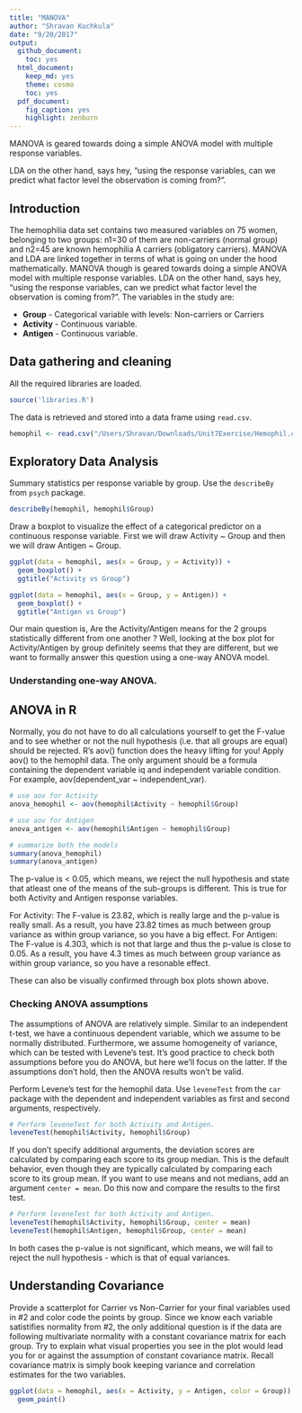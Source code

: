 ```yaml
---
title: "MANOVA"
author: "Shravan Kuchkula"
date: "9/20/2017"
output:
  github_document:
    toc: yes
  html_document:
    keep_md: yes
    theme: cosmo
    toc: yes
  pdf_document:
    fig_caption: yes
    highlight: zenburn
---
```


MANOVA is geared towards doing a simple ANOVA model with multiple response variables.

LDA on the other hand, says hey, “using the response variables, can we predict what factor level the observation is coming from?”.

## Introduction
The hemophilia data set contains two measured variables on 75 women, belonging to two groups: n1=30 of them are non-carriers (normal group) and n2=45 are known hemophilia A carriers (obligatory carriers).  MANOVA and LDA are linked together in terms of what is going on under the hood mathematically.  MANOVA though is geared towards doing a simple ANOVA model with multiple response variables.  LDA on the other hand, says hey, “using the response variables, can we predict what factor level the observation is coming from?”. The variables in the study are:


* **Group** - Categorical variable with levels: Non-carriers or Carriers
* **Activity** - Continuous variable.
* **Antigen** - Continuous variable.

## Data gathering and cleaning
All the required libraries are loaded.

```r
source('libraries.R')
```

The data is retrieved and stored into a data frame using `read.csv`.

```r
hemophil <- read.csv("/Users/Shravan/Downloads/Unit7Exercise/Hemophil.csv")
```


## Exploratory Data Analysis
Summary statistics per response variable by group. Use the `describeBy` from `psych` package.

```r
describeBy(hemophil, hemophil$Group)
```

Draw a boxplot to visualize the effect of a categorical predictor on a continuous response variable. 
First we will draw Activity ~ Group and then we will draw Antigen ~ Group.

```r
ggplot(data = hemophil, aes(x = Group, y = Activity)) +
  geom_boxplot() +
  ggtitle("Activity vs Group")
```

```r
ggplot(data = hemophil, aes(x = Group, y = Antigen)) +
  geom_boxplot() +
  ggtitle("Antigen vs Group")
```

Our main question is, Are the Activity/Antigen means for the 2 groups statistically different from one another ? Well, looking at the box plot for Activity/Antigen by group definitely seems that they are different, but we want to formally answer this question using a one-way ANOVA model.

### Understanding one-way ANOVA.
## ANOVA in R
Normally, you do not have to do all calculations yourself to get the F-value and to see whether or not the null hypothesis (i.e. that all groups are equal) should be rejected. R's aov() function does the heavy lifting for you! Apply aov() to the hemophil data. The only argument should be a formula containing the dependent variable iq and independent variable condition. For example, aov(dependent_var ~ independent_var).

```r
# use aov for Activity
anova_hemophil <- aov(hemophil$Activity ~ hemophil$Group)

# use aov for Antigen
anova_antigen <- aov(hemophil$Antigen ~ hemophil$Group)

# summarize both the models
summary(anova_hemophil)
summary(anova_antigen)
```

The p-value is < 0.05, which means, we reject the null hypothesis and state that atleast one of the means of the sub-groups is different. This is true for both Activity and Antigen response variables.

For Activity: The F-value is 23.82, which is really large and the p-value is really small. As a result, you have 23.82 times as much between group variance as within group variance, so you have a big effect. 
For Antigen: The F-value is 4.303, which is not that large and thus the p-value is close to 0.05. As a result, you have 4.3 times as much between group variance as within group variance, so you have a resonable effect.

These can also be visually confirmed through box plots shown above.


### Checking ANOVA assumptions
The assumptions of ANOVA are relatively simple. Similar to an independent t-test, we have a continuous dependent variable, which we assume to be normally distributed. Furthermore, we assume homogeneity of variance, which can be tested with Levene's test. It's good practice to check both assumptions before you do ANOVA, but here we'll focus on the latter. If the assumptions don't hold, then the ANOVA results won't be valid.


Perform Levene's test for the hemophil data. Use `leveneTest` from the `car` package with the dependent and independent variables as first and second arguments, respectively.

```r
# Perform leveneTest for both Activity and Antigen.
leveneTest(hemophil$Activity, hemophil$Group)
```
If you don't specify additional arguments, the deviation scores are calculated by comparing each score to its group median. This is the default behavior, even though they are typically calculated by comparing each score to its group mean. If you want to use means and not medians, add an argument `center = mean`. Do this now and compare the results to the first test.

```r
# Perform leveneTest for both Activity and Antigen.
leveneTest(hemophil$Activity, hemophil$Group, center = mean)
leveneTest(hemophil$Antigen, hemophil$Group, center = mean)
```

In both cases the p-value is not significant, which means, we will fail to reject the null hypothesis - which is that of equal variances. 

## Understanding Covariance

Provide a scatterplot for Carrier vs Non-Carrier for your final variables used in #2 and color code the points by group. Since we know each variable satistifies normality from #2, the only additional question is if the data are following multivariate normality with a constant covariance matrix for each group. Try to explain what visual properties you see in the plot would lead you for or against the assumption of constant covariance matrix. Recall covariance matrix is simply book keeping variance and correlation estimates for the two variables.  

```r
ggplot(data = hemophil, aes(x = Activity, y = Antigen, color = Group)) +
  geom_point()
```







